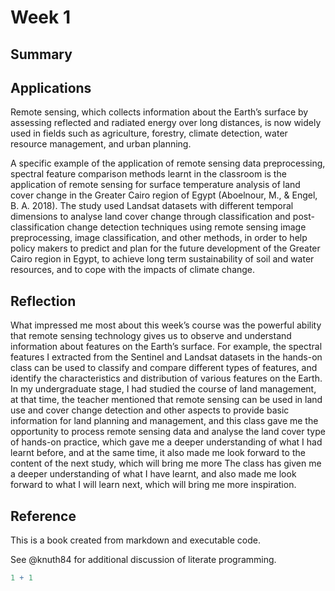 # Week 1

## Summary

## Applications

Remote sensing, which collects information about the Earth's surface by assessing reflected and radiated energy over long distances, is now widely used in fields such as agriculture, forestry, climate detection, water resource management, and urban planning.

A specific example of the application of remote sensing data preprocessing, spectral feature comparison methods learnt in the classroom is the application of remote sensing for surface temperature analysis of land cover change in the Greater Cairo region of Egypt (Aboelnour, M., & Engel, B. A. 2018). The study used Landsat datasets with different temporal dimensions to analyse land cover change through classification and post-classification change detection techniques using remote sensing image preprocessing, image classification, and other methods, in order to help policy makers to predict and plan for the future development of the Greater Cairo region in Egypt, to achieve long term sustainability of soil and water resources, and to cope with the impacts of climate change.

## Reflection

What impressed me most about this week's course was the powerful ability that remote sensing technology gives us to observe and understand information about features on the Earth's surface. For example, the spectral features I extracted from the Sentinel and Landsat datasets in the hands-on class can be used to classify and compare different types of features, and identify the characteristics and distribution of various features on the Earth. In my undergraduate stage, I had studied the course of land management, at that time, the teacher mentioned that remote sensing can be used in land use and cover change detection and other aspects to provide basic information for land planning and management, and this class gave me the opportunity to process remote sensing data and analyse the land cover type of hands-on practice, which gave me a deeper understanding of what I had learnt before, and at the same time, it also made me look forward to the content of the next study, which will bring me more The class has given me a deeper understanding of what I have learnt, and also made me look forward to what I will learn next, which will bring me more inspiration.

## Reference

This is a book created from markdown and executable code.

See @knuth84 for additional discussion of literate programming.

```{r}
1 + 1
```
